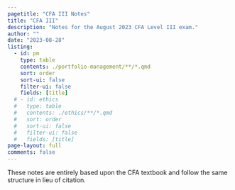 ```yaml
---
pagetitle: "CFA III Notes"
title: "CFA III"
description: "Notes for the August 2023 CFA Level III exam."
author: ""
date: "2023-08-28"
listing:
  - id: pm
    type: table
    contents: ./portfolio-management/**/*.qmd
    sort: order
    sort-ui: false
    filter-ui: false
    fields: [title]
  # - id: ethics
  #   type: table
  #   contents: ./ethics/**/*.qmd
  #   sort: order
  #   sort-ui: false
  #   filter-ui: false
  #   fields: [title]
page-layout: full
comments: false
---
```


::: {.callout-note .mb-5 .mt-0}
These notes are entirely based upon the CFA textbook and follow the same structure in lieu of citation.
:::

::: {#pm}
:::
